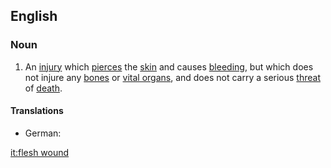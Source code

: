 ==English==
===Noun===
{{en-noun|sg=[[flesh]] [[wound]]}}
# An [[injury]] which [[pierce]]s the [[skin]] and causes [[bleed]]ing, but which does not injure any [[bone]]s or [[vital organ]]s, and does not carry a serious [[threat]] of [[death]].

====Translations====
{{trans-top|injury which pierces the skin, but which does not injure any bones or vital organs}}
* German: {{t-|de|Fleischwunde|f}}
{{trans-mid}}
{{trans-bottom}}

[[it:flesh wound]]